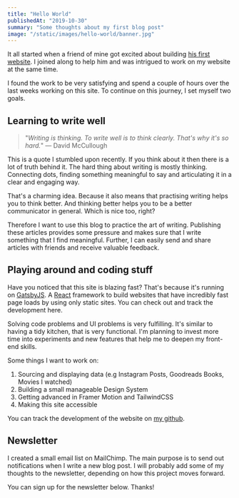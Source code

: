 ```yaml
---
title: "Hello World"
publishedAt: "2019-10-30"
summary: "Some thoughts about my first blog post"
image: "/static/images/hello-world/banner.jpg"
---
```


It all started when a friend of mine got excited about building [his first website](https://www.quechup.me/). I joined along to help him and was intrigued to work on my website at the same time.

I found the work to be very satisfying and spend a couple of hours over the last weeks working on this site. To continue on this journey, I set myself two goals.

## Learning to write well

> "_Writing is thinking. To write well is to think clearly. That's why it's so hard._" ― David McCullough

This is a quote I stumbled upon recently. If you think about it then there is a lot of truth behind it. The hard thing about writing is mostly thinking. Connecting dots, finding something meaningful to say and articulating it in a clear and engaging way.

That's a charming idea. Because it also means that practising writing helps you to think better. And thinking better helps you to be a better communicator in general. Which is nice too, right?

Therefore I want to use this blog to practice the art of writing. Publishing these articles provides some pressure and makes sure that I write something that I find meaningful. Further, I can easily send and share articles with friends and receive valuable feedback.

## Playing around and coding stuff

Have you noticed that this site is blazing fast? That's because it's running on [GatsbyJS](https://www.gatsbyjs.org/). A [React](https://reactjs.org/) framework to build websites that have incredibly fast page loads by using only static sites. You can check out and track the development here.

Solving code problems and UI problems is very fulfilling. It's similar to having a tidy kitchen, that is very functional. I'm planning to invest more time into experiments and new features that help me to deepen my front-end skills.

Some things I want to work on:

1. Sourcing and displaying data (e.g Instagram Posts, Goodreads Books, Movies I watched)
2. Building a small manageable Design System
3. Getting advanced in Framer Motion and TailwindCSS
4. Making this site accessible

You can track the development of the website on [my github](https://github.com/wirtzdan).

## Newsletter

I created a small email list on MailChimp. The main purpose is to send out notifications when I write a new blog post. I will probably add some of my thoughts to the newsletter, depending on how this project moves forward.

You can sign up for the newsletter below. Thanks!
